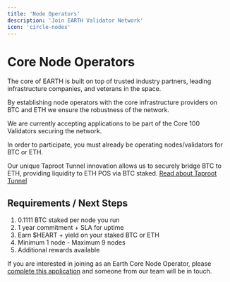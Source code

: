 ```yaml
---
title: 'Node Operators'
description: 'Join EARTH Validator Network'
icon: 'circle-nodes'
---
```


# Core Node Operators

The core of EARTH is built on top of trusted industry partners, leading infrastructure companies, and veterans in the space. 

By establishing node operators with the core infrastructure providers on BTC and ETH we ensure the robustness of the network.

We are currently accepting applications to be part of the Core 100 Validators securing the network.

In order to participate, you must already be operating nodes/validators for BTC or ETH.

Our unique Taproot Tunnel innovation allows us to securely bridge BTC to ETH, providing liquidity to ETH POS via BTC staked. [Read about Taproot Tunnel](https://taproottunnel.com)

## Requirements / Next Steps

1. 0.1111 BTC staked per node you run
2. 1 year commitment + SLA for uptime
3. Earn $HEART + yield on your staked BTC or ETH
4. Minimum 1 node - Maximum 9 nodes
5. Additional rewards available

If you are interested in joining as an Earth Core Node Operator, please [complete this application](https://earthstaking.typeform.com/to/bM6iXb4c) and someone from our team will be in touch.